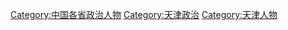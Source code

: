[[Category:中国各省政治人物|Category:中国各省政治人物]]
[[Category:天津政治|Category:天津政治]]
[[Category:天津人物|Category:天津人物]]
